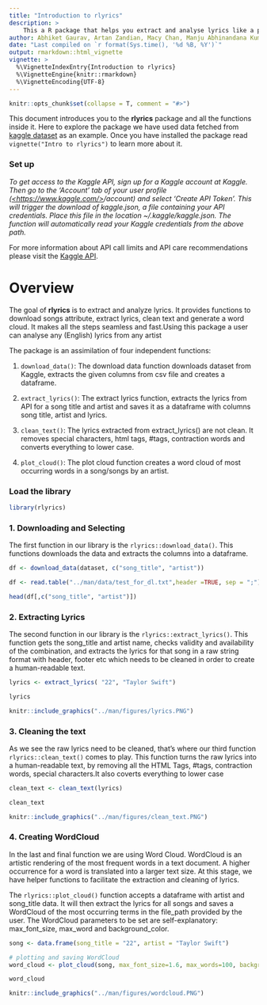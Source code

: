 ```yaml
---
title: "Introduction to rlyrics"
description: >
    This a R package that helps you extract and analyse lyrics like a piece of cake!
author: Abhiket Gaurav, Artan Zandian, Macy Chan, Manju Abhinandana Kumar
date: "Last compiled on `r format(Sys.time(), '%d %B, %Y')`"
output: rmarkdown::html_vignette
vignette: >
  %\VignetteIndexEntry{Introduction to rlyrics}
  %\VignetteEngine{knitr::rmarkdown}
  %\VignetteEncoding{UTF-8}
---
```


```r
knitr::opts_chunk$set(collapse = T, comment = "#>")
```

This document introduces you to the **rlyrics** package and all the functions inside it. Here to explore the package we have used data fetched from [kaggle dataset](https://www.kaggle.com/geomack/spotifyclassification) as an example. Once you have installed the package read `vignette("Intro to rlyrics")` to learn more about it.

### Set up

*To get access to the Kaggle API, sign up for a Kaggle account at Kaggle. Then go to the 'Account' tab of your user profile ([<https://www.kaggle.com/>](https://www.kaggle.com/){.uri}<username>/account) and select 'Create API Token'. This will trigger the download of kaggle.json, a file containing your API credentials. Place this file in the location \~/.kaggle/kaggle.json. The function will automatically read your Kaggle credentials from the above path.*

For more information about API call limits and API care recommendations please visit the [Kaggle API](https://github.com/Kaggle/kaggle-api).


# Overview

The goal of **rlyrics** is to extract and analyze lyrics. It provides functions to download songs attribute, extract lyrics, clean text and generate a word cloud. It makes all the steps seamless and fast.Using this package a user can analyse any (English) lyrics from any artist


The package is an assimilation of four independent functions:

1.  `download_data()`: The download data function downloads dataset from Kaggle, extracts the given columns from csv file and creates a dataframe.

2.  `extract_lyrics()`: The extract lyrics function, extracts the lyrics from API for a song title and artist and saves it as a dataframe with columns song title, artist and lyrics.

3.  `clean_text()`: The lyrics extracted from extract_lyrics() are not clean. It removes special characters, html tags, #tags, contraction words and converts everything to lower case.

4.  `plot_cloud()`: The plot cloud function creates a word cloud of most occurring words in a song/songs by an artist.

### Load the library

```r
library(rlyrics)
```

### 1. Downloading and Selecting

The first function in our library is the `rlyrics::download_data()`. This functions downloads the data and extracts the columns into a dataframe. 

```r
df <- download_data(dataset, c("song_title", "artist"))
```

```r
df <- read.table("../man/data/test_for_dl.txt",header =TRUE, sep = ";")
```

```r
head(df[,c("song_title", "artist")])
```

### 2. Extracting Lyrics

The second function in our library is the `rlyrics::extract_lyrics()`. This function gets the song_title and artist name, checks validity and availability of the combination, and extracts the lyrics for that song in a raw string format with header, footer etc which needs to be cleaned in order to create a human-readable text.

```r
lyrics <- extract_lyrics( "22", "Taylor Swift")
```

```r
lyrics
```

```r
knitr::include_graphics("../man/figures/lyrics.PNG")
```

### 3. Cleaning the text

As we see the raw lyrics need to be cleaned, that's where our third function `rlyrics::clean_text()` comes to play. This function turns the raw lyrics into a human-readable text, by removing all the HTML Tags, #tags, contraction words, special characters.It also coverts everything to lower case

```r
clean_text <- clean_text(lyrics)
```
```r
clean_text
```

```r
knitr::include_graphics("../man/figures/clean_text.PNG")
```

### 4. Creating WordCloud

In the last and final function we are using Word Cloud. WordCloud is an artistic rendering of the most frequent words in a text document. A higher occurrence for a word is translated into a larger text size. At this stage, we have helper functions to facilitate the extraction and cleaning of lyrics.

The `rlyrics::plot_cloud()` function accepts a dataframe with artist and song_title data. It will then extract the lyrics for all songs and saves a WordCloud of the most occurring terms in the file_path provided by the user. The WordCloud parameters to be set are self-explanatory: max_font_size, max_word and background_color.

```r
song <- data.frame(song_title = "22", artist = "Taylor Swift")

# plotting and saving WordCloud
word_cloud <- plot_cloud(song, max_font_size=1.6, max_words=100, background_color="white")
```

```r
word_cloud
```

```r
knitr::include_graphics("../man/figures/wordcloud.PNG")
```

